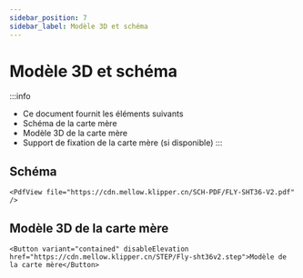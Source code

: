 ```yaml
---
sidebar_position: 7
sidebar_label: Modèle 3D et schéma
---
```


# Modèle 3D et schéma

:::info
* Ce document fournit les éléments suivants
* Schéma de la carte mère
* Modèle 3D de la carte mère
* Support de fixation de la carte mère (si disponible)
:::

## Schéma

    <PdfView file="https://cdn.mellow.klipper.cn/SCH-PDF/FLY-SHT36-V2.pdf" />


## Modèle 3D de la carte mère

    <Button variant="contained" disableElevation href="https://cdn.mellow.klipper.cn/STEP/Fly-sht36v2.step">Modèle de la carte mère</Button>